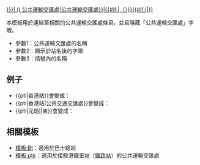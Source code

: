 [[{{#if:{{{3|}}}|{{{1}}} ({{{3|}}}) 公共運輸交匯處|{{{1}}}公共運輸交匯處}}|{{{1}}}{{#if:{{{3|}}}|（{{{3|}}}）}}{{#if:{{{2|}}}|{{{2}}}|}}]]<noinclude>

本模板用於連結至相關的公共運輸交匯處條目，並且隱藏「公共運輸交匯處」字眼。

*參數1：公共運輸交匯處的名稱
*參數2：顯示於站名後的字眼
*參數3：括號內的名稱

==例子==
*<nowiki>{{pti|香港站}}</nowiki>會變成：{{pti|香港站}}
*<nowiki>{{pti|香港站|公共交通交匯處}}</nowiki>會變成：{{pti|香港站|公共交通交匯處}}
*<nowiki>{{pti|元朗||東}}</nowiki>會變成：{{pti|元朗||東}}

==相關模板==
* [[模板:Bt]]：適用於巴士總站
* [[模板:ptir]]：適用於接駁港鐵車站（[[鐵路站]]）的公共運輸交匯處